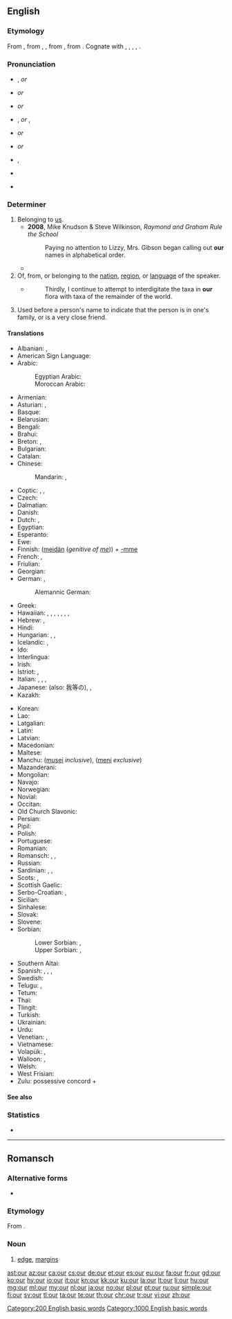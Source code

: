 ==English==
{{wikipedia}}

===Etymology===
From {{etyl|enm|en}} {{term|oure|lang=enm}}, from {{etyl|ang|en}} {{m|ang|ūre}}, {{m|ang|ūser||our}}, from {{etyl|gem-pro|en}} {{m|gem-pro|*unseraz||of us, our}}, from {{etyl|ine-pro|en}} {{m|ine-pro|*no-s-ero-||our}}. Cognate with {{etyl|fy|-}} {{term|ús||our|lang=fy}}, {{etyl|nds|-}} {{term|uns||our|lang=nds}}, {{etyl|nl|-}} {{term|onze||our|lang=nl}}, {{etyl|de|-}} {{term|unser||our|lang=de}}, {{etyl|da|-}} {{term|vor||our|lang=da}}.

===Pronunciation===
; {{a|UK}}
* {{enPR|ouər}}, {{IPA|/ˈaʊə(ɹ)/|lang=en}} ''or'' {{IPA|/ɑː(ɹ)/|lang=en}}
* {{homophones|lang=en|hour}} ''or'' {{homophones|lang=en|are}}
* {{rhymes|aʊə(ɹ)|lang=en}} ''or'' {{rhymes|ɑː(ɹ)|lang=en}}

; {{a|US}}
* {{enPR|our}}, {{IPA|/ˈaʊɚ/|lang=en}} ''or'' {{enPR|ar}}, {{IPA|/ɑɹ/|[ɑɹ]|[ɑ˞]|lang=en}}
* {{audio|en-us-our.ogg|Audio (US)|lang=en}} ''or'' {{audio|en-us-our-2.ogg|Audio (US)|lang=en}}
* {{rhymes|aʊə(ɹ)|lang=en}} ''or'' {{rhymes|ɑː(ɹ)|lang=en}}

; {{a|AusE}}
* {{enPR|ou(ə)}}, {{IPA|/æɔ(ə)/|lang=en}}
* {{rhymes|aʊ|lang=en}}
* {{homophones|lang=en|ow}} {{qualifier|some dialects}}

===Determiner===
{{head|en|determiner|cat2=possessive determiners}}

# Belonging to [[us]].
#* '''2008''', Mike Knudson & Steve Wilkinson, ''Raymond and Graham Rule the School''
#*: Paying no attention to Lizzy, Mrs. Gibson began calling out '''our''' names in alphabetical order.
#* {{quote-magazine|year=2013|month=July-August|author=[http://www.americanscientist.org/authors/detail/stephen-p-lownie Stephen P. Lownie], [http://www.americanscientist.org/authors/detail/david-m-pelz David M. Pelz]
|magazine={{w|American Scientist}}|title=[http://www.americanscientist.org/issues/feature/2013/4/stents-to-prevent-stroke Stents to Prevent Stroke]
|passage=As we age, the major arteries of '''our''' bodies frequently become thickened with plaque, a fatty material with an oatmeal-like consistency that builds up along the inner lining of blood vessels.}}
# Of, from, or belonging to the [[nation]], [[region]], or [[language]] of the speaker.
#* {{RQ:Schuster Hepaticae V|viii}}
#*: Thirdly, I continue to attempt to interdigitate the taxa in '''our''' flora with taxa of the remainder of the world.
# {{context|Northern England|Scotland|lang=en}} Used before a person's name to indicate that the person is in one's family, or is a very close friend.
#: {{usex|lang=en|I'm going to see '''our''' Terry for tea.}}

====Translations====
{{trans-top|belonging to us}}
* Albanian: {{t|sq|ynë}}, {{t|sq|jonë}}
* American Sign Language: {{t|ase|FlatB@IpsiChest-FingerUpPalmAcross RoundHoriz FlatB@ContraChest-FingerUpPalmAside}}
* Arabic: {{t|ar|نا|alt=ـنا|tr=-naa}}
*: Egyptian Arabic: {{t|arz|ـنا|tr=naa|sc=Arab}}
*: Moroccan Arabic: {{t|ary|ـنا|tr=na|sc=Arab}}
* Armenian: {{t|hy|մեր|tr=mer}}
* Asturian: {{t+|ast|nuesu}}, {{t+|ast|nuestru}}
* Basque: {{t|eu|gure}}
* Belarusian: {{t|be|наш|tr=naš}}
* Bengali: {{t|bn|আমাদের|tr=amader|sc=Beng}}
* Brahui: {{t|brh|nana}}
* Breton: {{t+|br|hon}}, {{t+|br|hor}}
* Bulgarian: {{t+|bg|наш|tr=naš}}
* Catalan: {{t|ca|nostre}}
* Chinese:
*: Mandarin: {{t+|cmn|我們|alt=我們的|sc=Hani}}, {{t+|cmn|我们|alt=我们的|tr=wǒmen-de|sc=Hani}}
* Coptic: {{t|cop|ⲡⲉⲛ|m|tr=pen}}, {{t|cop|ⲧⲉⲛ|f|tr=ten}}, {{t|cop|ⲛⲉⲛ|m-p|f-p|tr=nen}}
* Czech: {{t+|cs|náš|m}}
* Dalmatian: {{t|dlm|nuester}}
* Danish: {{t+|da|vor}}
* Dutch: {{t+|nl|ons}}, {{t+|nl|onze}}
* Egyptian: {{t|egy|𓈖𓏥|tr=n}}
* Esperanto: {{t|eo|nia}}
* Ewe: {{t|ee|míaƒe}}
* Finnish: ([[meidän]] (''genitive of [[me]]'')) + [[-mme#Finnish|-mme]] {{qualifier|possessive suffix}} <!-- The following belongs in the Finnish entry, not here:
*: Note: In standard Finnish, the possessive suffix is compulsory and the genitive of the personal pronoun optional. In colloquial Finnish, usually only '''meidän''' (or its colloquial or dialectal variants, '''meiän''', '''myön''') is used.-->
* French: {{t+|fr|notre}}, {{t+|fr|nos}}
* Friulian: {{t|fur|nestri}}
* Georgian: {{t|ka|ჩვენი|sc=Geor}}
* German: {{t+|de|unser}}, {{t+|de|unsere}} {{qualifier|accusative feminine singular; accusative all plurals}}
*: Alemannic German: {{t|gsw|öise}}
* Greek: {{t+|el|μας|sc=Grek}}
* Hawaiian: {{qualifier|dual, exclusive}} {{t|haw|ko}} {{t|haw|māua}}, {{t|haw|kā}} {{t|haw|māua}}, {{qualifier|dual, inclusive}} {{t|haw|ko}} {{t|haw|kāua}}, {{t|haw|kā}} {{t|haw|kāua}}, {{qualifier|plural, exclusive}} {{t|haw|ko}} {{t|haw|mākou}}, {{t|haw|kā}} {{t|haw|mākou}}, {{qualifier|plural, inclusive}} {{t|haw|ko}} {{t|haw|kākou}}, {{t|haw|kā}} {{t|haw|kākou}}
* Hebrew: {{t|he|-נו|tr=-nu|sc=Hebr}}, {{t|he|שֶׁלָּנוּ|sc=Hebr}}
* Hindi: {{t|hi|हमारा|tr=hamārā}}
* Hungarian: {{t|hu|-nk}}, {{t|hu|-unk}}, {{t|hu|-ünk}}
* Icelandic: {{t+|is|okkar}}, {{t+|is|vor}}
* Ido: {{t+|io|nia}}
* Interlingua: {{t|ia|nostre}}
* Irish: {{t|ga|ár}}
* Istriot: {{t|ist|nostro|m}}, {{t|ist|nostra|m}}
* Italian: {{t+|it|nostro|m|alt=il nostro}}, {{t+|it|nostra|f|alt=la nostra}}, {{t+|it|nostri|alt=i nostri|m-p}}, {{t+|it|nostre|alt=le nostre|f-p}}
* Japanese: {{t|ja|私たち|alt=私たちの|tr=わたしたちの, watashitachi-no}} (also: 我等の), {{t|ja|我ら|alt=我らの|tr=われらの, warera-no}}, {{t|ja|我々|alt=我々の|tr=われわれの, wareware-no}}
* Kazakh: {{t|kk|біздің|tr=bizdiñ|sc=Cyrl}}
{{trans-mid}}
* Korean: {{t+|ko|우리|alt=우리의|tr=uri-ui|sc=Hang}}
* Lao: {{t|lo|ຂອງພວກເຮົາ|tr=khööng phöök-hao|sc=Laoo}}
* Latgalian: {{t|ltg|myusu}}
* Latin: {{t+|la|noster|m}}
* Latvian: {{t|lv|mūsu}}
* Macedonian: {{t|mk|наш|tr=naš}}
* Maltese: {{t|mt|tagħna}}
* Manchu: ([[musei]] ''inclusive''), ([[meni]] ''exclusive'')
* Mazanderani: {{t|mzn|امه|tr=ame|sc=ps-Arab}}
* Mongolian: {{t|mn|маань|sc=Cyrl}}
* Navajo: {{t|nv|nihi-}}
* Norwegian: {{t+|no|vår}}
* Novial: {{t|nov|nusen}}
* Occitan: {{t|oc|nòstre}}
* Old Church Slavonic: {{t|cu|нашь|m|sc=Cyrs}}
* Persian: {{t+|fa|ما|tr=mâ}}
* Pipil: {{t|ppl|tu}}
* Polish: {{t+|pl|nasz}}
* Portuguese: {{t+|pt|nosso}}
* Romanian: {{t+|ro|nostru}}
* Romansch: {{t|rm|noss}}, {{t|rm|nies}}, {{t|rm|nos}}
* Russian: {{t+|ru|наш|tr=naš}}
* Sardinian: {{t|sc|nostru}}, {{t|sc|noltru}}, {{t|sc|nostu}}
* Scots: {{t|sco|oor}}, {{t|sco|wir}}
* Scottish Gaelic: {{t|gd|ar}}
* Serbo-Croatian: {{t|sh|наш|sc=Cyrl}}, {{t+|sh|naš}}
* Sicilian: {{t+|scn|nostru}}
* Sinhalese: {{t|si|අපේ|tr=apē|sc=Sinh}}
* Slovak: {{t|sk|náš}}
* Slovene: {{t|sl|nàš}}
* Sorbian:
*: Lower Sorbian: {{t|dsb|naju}} {{qualifier|in reference to two people}}, {{t|dsb|naš}} {{qualifier|in reference to three or more people}}
*: Upper Sorbian: {{t|hsb|naju}} {{qualifier|in reference to two people}}, {{t|hsb|naš}} {{qualifier|in reference to three or more people}}
* Southern Altai: {{t|alt|бистиҥ}}
* Spanish: {{t+|es|nuestro}}, {{t+|es|nuestra|f}}, {{t+|es|nuestros|m-p}}, {{t+|es|nuestras|f-p}}
* Swedish: {{t+|sv|vår}}
* Telugu: {{t+|te|మా|tr=maa|sc=Telu}}, {{t+|te|మన|tr=mana|sc=Telu}}
* Tetum: {{t|tet|ami-nia}}
* Thai: {{t|th|ของเรา|tr=kŏng rao}}
* Tlingit: {{t|tli|haa}}
* Turkish: {{t+|tr|bizim}}
* Ukrainian: {{t|uk|наш|tr=naš}}
* Urdu: {{t|ur|ہمارا|tr=hamārā}}
* Venetian: {{t|vec|nostro|m}}, {{t|vec|nostra|f}}
* Vietnamese: {{t|vi|của chúng tôi}}
* Volapük: {{t+|vo|obsik}}, {{t|vo|obas}}
* Walloon: {{t+|wa|nosse|m|f}} {{qualifier|singular, before consonant}}, {{t+|wa|nost|m}} {{qualifier|singular, before vowel}}<!-- The following belongs at [[nosse]], [[nost]], not here: {{t+|wa|noste|f}} {{qualifier|singular, before vowel}}, {{t+|wa|nos|m-p|f-p}} -->
* Welsh: {{t|cy|ein}}
* West Frisian: {{t+|fy|ús}}
* Zulu: possessive concord + {{t|zu|ithu|alt=-ithu}}
{{trans-bottom}}

====See also====
{{English personal pronouns}}

===Statistics===
* {{rank|do|has|could|63|our|than|some|other}}

[[Category:200 English basic words]]
[[Category:1000 English basic words]]
----

==Romansch==

===Alternative forms===
* {{qualifier|Rumantsch Grischun|Sursilvan|Sutsilvan|Puter|Vallader}} {{l|rm|ur}}

===Etymology===
From {{etyl|la|rm}} {{m|la|ōra}}.

===Noun===
{{rm-noun|m}}

# {{context|Surmiran|lang=rm}} [[edge]], [[margins]]

[[ast:our]]
[[az:our]]
[[ca:our]]
[[cs:our]]
[[de:our]]
[[et:our]]
[[es:our]]
[[eu:our]]
[[fa:our]]
[[fr:our]]
[[gd:our]]
[[ko:our]]
[[hy:our]]
[[io:our]]
[[it:our]]
[[kn:our]]
[[kk:our]]
[[ku:our]]
[[la:our]]
[[lt:our]]
[[li:our]]
[[hu:our]]
[[mg:our]]
[[ml:our]]
[[my:our]]
[[nl:our]]
[[ja:our]]
[[no:our]]
[[pl:our]]
[[pt:our]]
[[ru:our]]
[[simple:our]]
[[fi:our]]
[[sv:our]]
[[tl:our]]
[[ta:our]]
[[te:our]]
[[th:our]]
[[chr:our]]
[[tr:our]]
[[vi:our]]
[[zh:our]]